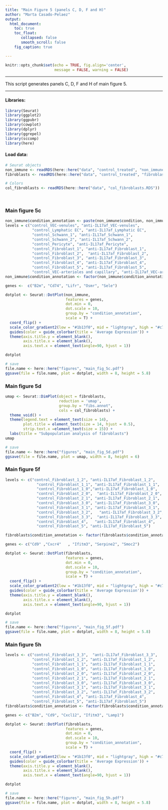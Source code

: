 ```yaml
---
title: "Main Figure 5 (panels C, D, F and H)"
author: "Marta Casado-Pelaez"
output:  
  html_document:
    toc: true
    toc_float:
       collapsed: false
       smooth_scroll: false
    fig_caption: true

---
```

```r
knitr::opts_chunk$set(echo = TRUE, fig.align='center', 
                      message = FALSE, warning = FALSE)
```

---

This script generates panels C, D, F and H of main figure 5. 

---


#### **Libraries:**

```r
library(Seurat)
library(ggplot2)
library(ggpubr)
library(cowplot)
library(dplyr)
library(ggrepel)
library(sccomp)
library(here)
```

#### **Load data:**

```r
# Seurat objects
non_immune <- readRDS(here::here("data", "control_treated", "non_immune.RDS"))
fibroblasts <- readRDS(here::here("data", "control_treated", "fibroblasts.RDS"))

# Colors
col_fibroblasts <- readRDS(here::here("data", "col_fibroblasts.RDS"))
```


\

### **Main figure 5c**

```r
non_immune$condition_annotation <- paste(non_immune$condition, non_immune$annotation, sep = "_") 
levels = c("control_VEC-venules", "anti-IL17af_VEC-venules",
            "control_Lymphatic EC", "anti-IL17af_Lymphatic EC",
            "control_Schwann_1", "anti-IL17af_Schwann_1", 
            "control_Schwann_2", "anti-IL17af_Schwann_2",
            "control_Pericyte", "anti-IL17af_Pericyte",
            "control_Fibroblast_1", "anti-IL17af_Fibroblast_1", 
            "control_Fibroblast_2",  "anti-IL17af_Fibroblast_2", 
            "control_Fibroblast_3", "anti-IL17af_Fibroblast_3",
            "control_Fibroblast_4", "anti-IL17af_Fibroblast_4",
            "control_Fibroblast_5", "anti-IL17af_Fibroblast_5",  
            "control_VEC-arterioles and capillary", "anti-IL17af_VEC-arterioles and capillary")
non_immune$condition_annotation <- factor(non_immune$condition_annotation, levels = levels)
```

```r
genes <-  c("B2m", "Cd74", "Lifr", "Osmr", "Sele")

dotplot <- Seurat::DotPlot(non_immune, 
                           features = genes, 
                           dot.min = 0, 
                           dot.scale = 10, 
                           group.by = "condition_annotation", 
                           scale = T) + 
  coord_flip() +  
  scale_color_gradient2(low = "#1b13f0", mid = "lightgray", high = "#c7080e") +
  guides(color = guide_colorbar(title = 'Average Expression')) + 
  theme(axis.title.y = element_blank(), 
        axis.title.x = element_blank(),
        axis.text.x = element_text(angle=90, hjust = 1))

dotplot

# save
file.name <- here::here("figures", "main_fig_5c.pdf")
ggsave(file = file.name, plot = dotplot, width = 8, height = 5.8)
```

### **Main figure 5d**

```r
umap <- Seurat::DimPlot(object = fibroblasts, 
                        reduction = 'umap', 
                        group.by = "fibs.annot", 
                        cols = col_fibroblasts) +
  theme_void() +
  theme(legend.text = element_text(size = 14),
        plot.title = element_text(size = 14, hjust = 0.5),
        strip.text.x =element_text(size = 15)) +
  labs(title = "Subpopulation analysis of fibroblasts")
umap

# save
file.name <- here::here("figures", "main_fig_5d.pdf")
ggsave(file = file.name, plot = umap, width = 8, height = 6)
```


### **Main figure 5f**

```r
levels <- c("control_Fibroblast_1_2", "anti-IL17af_Fibroblast_1_2",
              "control_Fibroblast_1_1", "anti-IL17af_Fibroblast_1_1",
              "control_Fibroblast_1_0","anti-IL17af_Fibroblast_1_0", 
              "control_Fibroblast_2_0",  "anti-IL17af_Fibroblast_2_0",
              "control_Fibroblast_2_1", "anti-IL17af_Fibroblast_2_1",
              "control_Fibroblast_3_0", "anti-IL17af_Fibroblast_3_0",
              "control_Fibroblast_3_1", "anti-IL17af_Fibroblast_3_1",
              "control_Fibroblast_3_2",   "anti-IL17af_Fibroblast_3_2",
              "control_Fibroblast_3_3",  "anti-IL17af_Fibroblast_3_3",
              "control_Fibroblast_4",   "anti-IL17af_Fibroblast_4", 
              "control_Fibroblast_5", "anti-IL17af_Fibroblast_5")

fibroblasts$condition_annotation <- factor(fibroblasts$condition_annotation, levels = levels)
```

```r
genes <- c("Cd9" ,"Cxcr4"	, "Ifitm3",	"Serpine2",	"Smoc2")

dotplot <- Seurat::DotPlot(fibroblasts, 
                           features = genes, 
                           dot.min = 0, 
                           dot.scale = 10, 
                           group.by = "condition_annotation", 
                           scale = T) + 
  coord_flip() +  
  scale_color_gradient2(low = "#1b13f0", mid = "lightgray", high = "#c7080e") +
  guides(color = guide_colorbar(title = 'Average Expression')) + 
  theme(axis.title.y = element_blank(), 
        axis.title.x = element_blank(),
        axis.text.x = element_text(angle=90, hjust = 1))

dotplot

# save
file.name <- here::here("figures", "main_fig_5f.pdf")
ggsave(file = file.name, plot = dotplot, width = 8, height = 5.8)
```

### **Main figure 5h**

```r
levels <- c("control_Fibroblast_3_3",  "anti-IL17af_Fibroblast_3_3",
            "control_Fibroblast_1_2", "anti-IL17af_Fibroblast_1_2",
            "control_Fibroblast_1_1", "anti-IL17af_Fibroblast_1_1",
            "control_Fibroblast_1_0", "anti-IL17af_Fibroblast_1_0", 
            "control_Fibroblast_2_0", "anti-IL17af_Fibroblast_2_0",
            "control_Fibroblast_2_1", "anti-IL17af_Fibroblast_2_1",
            "control_Fibroblast_3_0", "anti-IL17af_Fibroblast_3_0",
            "control_Fibroblast_3_1", "anti-IL17af_Fibroblast_3_1",
            "control_Fibroblast_3_2", "anti-IL17af_Fibroblast_3_2",
            "control_Fibroblast_4", "anti-IL17af_Fibroblast_4", 
            "control_Fibroblast_5", "anti-IL17af_Fibroblast_5")
fibroblasts$condition_annotation <- factor(fibroblasts$condition_annotation, levels = levels)
```

```r
genes <- c("B2m", "Cd9", "Cxcl12", "Ifitm3", "Lamp1")

dotplot <- Seurat::DotPlot(fibroblasts, 
                           features = genes, 
                           dot.min = 0, 
                           dot.scale = 10, 
                           group.by = "condition_annotation", 
                           scale = T) + 
  coord_flip() +  
  scale_color_gradient2(low = "#1b13f0", mid = "lightgray", high = "#c7080e") +
  guides(color = guide_colorbar(title = 'Average Expression')) + 
  theme(axis.title.y = element_blank(), 
        axis.title.x = element_blank(),
        axis.text.x = element_text(angle=90, hjust = 1))

dotplot

# save
file.name <- here::here("figures", "main_fig_5h.pdf")
ggsave(file = file.name, plot = dotplot, width = 8, height = 5.8)
```

